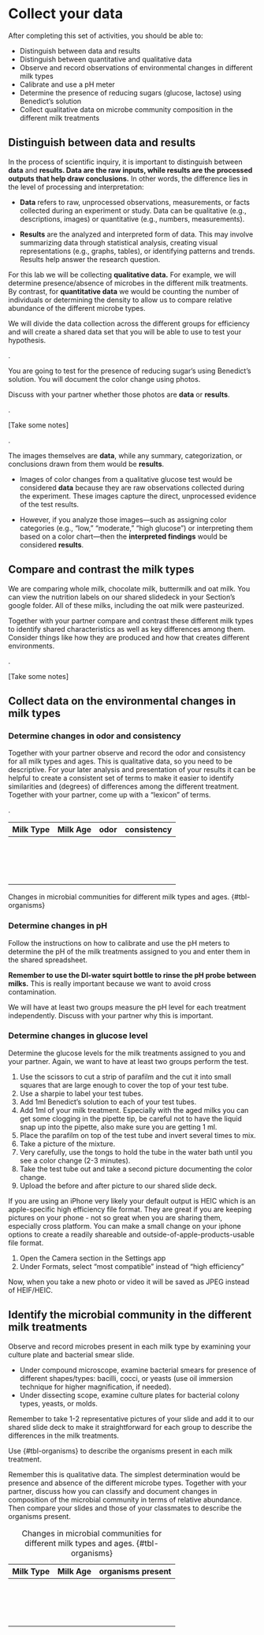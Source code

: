 # Collect your data {#sec-collect-your-data}

After completing this set of activities, you should be able to:

-   Distinguish between data and results
-   Distinguish between quantitative and qualitative data
-   Observe and record observations of environmental changes in different milk types
-   Calibrate and use a pH meter
-   Determine the presence of reducing sugars (glucose, lactose) using Benedict's solution
-   Collect qualitative data on microbe community composition in the different milk treatments

## Distinguish between data and results

In the process of scientific inquiry, it is important to distinguish between **data** and **results. Data are the raw inputs, while results are the processed outputs that help draw conclusions.** In other words, the difference lies in the level of processing and interpretation:

-   **Data** refers to raw, unprocessed observations, measurements, or facts collected during an experiment or study. Data can be qualitative (e.g., descriptions, images) or quantitative (e.g., numbers, measurements).

-   **Results** are the analyzed and interpreted form of data. This may involve summarizing data through statistical analysis, creating visual representations (e.g., graphs, tables), or identifying patterns and trends. Results help answer the research question.

::: {.callout-important title="Heads up"}
For this lab we will be collecting **qualitative data.** For example, we will determine presence/absence of microbes in the different milk treatments. By contrast, for **quantitative data** we would be counting the number of individuals or determining the density to allow us to compare relative abundance of the different microbe types.

We will divide the data collection across the different groups for efficiency and will create a shared data set that you will be able to use to test your hypothesis.
:::

.

::: {.callout-tip title="Consider this"}
You are going to test for the presence of reducing sugar's using Benedict's solution. You will document the color change using photos.

Discuss with your partner whether those photos are **data** or **results**.
:::

.

::: {.callout-caution title="Your Answer Here"}
\[Take some notes\]
:::

.

::: {.callout-note title="Answer" collapse="true"}
The images themselves are **data**, while any summary, categorization, or conclusions drawn from them would be **results**.

-   Images of color changes from a qualitative glucose test would be considered **data** because they are raw observations collected during the experiment. These images capture the direct, unprocessed evidence of the test results.

-   However, if you analyze those images—such as assigning color categories (e.g., "low," "moderate," "high glucose") or interpreting them based on a color chart—then the **interpreted findings** would be considered **results**.
:::

## Compare and contrast the milk types

::: {.callout-tip title="Consider this"}
We are comparing whole milk, chocolate milk, buttermilk and oat milk. You can view the nutrition labels on our shared slidedeck in your Section's google folder. All of these milks, including the oat milk were pasteurized.

Together with your partner compare and contrast these different milk types to identify shared characteristics as well as key differences among them. Consider things like how they are produced and how that creates different environments.
:::

.

::: {.callout-caution title="Your Answer Here"}
\[Take some notes\]
:::

## Collect data on the environmental changes in milk types

### Determine changes in odor and consistency

::: {.callout-tip title="Give it a try"}
Together with your partner observe and record the odor and consistency for all milk types and ages. This is qualitative data, so you need to be descriptive. For your later analysis and presentation of your results it can be helpful to create a consistent set of terms to make it easier to identify similarities and (degrees) of differences among the different treatment. Together with your partner, come up with a "lexicon" of terms.
:::

.

| Milk Type | Milk Age | odor | consistency |
|-----------|----------|------|-------------|
|           |          |      |             |
|           |          |      |             |
|           |          |      |             |
|           |          |      |             |
|           |          |      |             |
|           |          |      |             |
|           |          |      |             |
|           |          |      |             |
|           |          |      |             |
|           |          |      |             |
|           |          |      |             |
|           |          |      |             |
|           |          |      |             |
|           |          |      |             |
|           |          |      |             |
|           |          |      |             |

Changes in microbial communities for different milk types and ages. {#tbl-organisms}

### Determine changes in pH

::: {.callout-tip title="Give it a try"}
Follow the instructions on how to calibrate and use the pH meters to determine the pH of the milk treatments assigned to you and enter them in the shared spreadsheet.

**Remember to use the DI-water squirt bottle to rinse the pH probe between milks.** This is really important because we want to avoid cross contamination.

We will have at least two groups measure the pH level for each treatment independently. Discuss with your partner why this is important.
:::

### Determine changes in glucose level

::: {.callout-tip title="Give it a try"}
Determine the glucose levels for the milk treatments assigned to you and your partner. Again, we want to have at least two groups perform the test.

1.  Use the scissors to cut a strip of parafilm and the cut it into small squares that are large enough to cover the top of your test tube.
2.  Use a sharpie to label your test tubes.
3.  Add 1ml Benedict's solution to each of your test tubes.
4.  Add 1ml of your milk treatment. Especially with the aged milks you can get some clogging in the pipette tip, be careful not to have the liquid snap up into the pipette, also make sure you are getting 1 ml.
5.  Place the parafilm on top of the test tube and invert several times to mix.
6.  Take a picture of the mixture.
7.  Very carefully, use the tongs to hold the tube in the water bath until you see a color change (2-3 minutes).
8.  Take the test tube out and take a second picture documenting the color change.
9.  Upload the before and after picture to our shared slide deck.

If you are using an iPhone very likely your default output is HEIC which is an apple-specific high efficiency file format. They are great if you are keeping pictures on your phone - not so great when you are sharing them, especially cross platform. You can make a small change on your iphone options to create a readily shareable and outside-of-apple-products-usable file format.

1.  Open the Camera section in the Settings app
2.  Under Formats, select "most compatible" instead of "high efficiency"

Now, when you take a new photo or video it will be saved as JPEG instead of HEIF/HEIC.
:::

## Identify the microbial community in the different milk treatments

Observe and record microbes present in each milk type by examining your culture plate and bacterial smear slide.

-   Under compound microscope, examine bacterial smears for presence of different shapes/types: bacilli, cocci, or yeasts (use oil immersion technique for higher magnification, if needed).
-   Under dissecting scope, examine culture plates for bacterial colony types, yeasts, or molds.

Remember to take 1-2 representative pictures of your slide and add it to our shared slide deck to make it straightforward for each group to describe the differences in the milk treatments.

::: {.callout-tip title="Give it a try"}
Use {#tbl-organisms} to describe the organisms present in each milk treatment.

Remember this is qualitative data. The simplest determination would be presence and absence of the different microbe types. Together with your partner, discuss how you can classify and document changes in composition of the microbial community in terms of relative abundance. Then compare your slides and those of your classmates to describe the organisms present.
:::

| Milk Type | Milk Age | organisms present |
|-----------|----------|-------------------|
|           |          |                   |
|           |          |                   |
|           |          |                   |
|           |          |                   |
|           |          |                   |
|           |          |                   |
|           |          |                   |
|           |          |                   |
|           |          |                   |
|           |          |                   |
|           |          |                   |
|           |          |                   |
|           |          |                   |
|           |          |                   |
|           |          |                   |
|           |          |                   |

: Changes in microbial communities for different milk types and ages. {#tbl-organisms}
